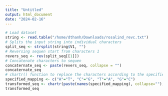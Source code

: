 ```yaml
---
title: "Untitled"
output: html_document
date: "2024-02-16"
---
```


```r
# Load dataset
string <- read.table("/home/dthanh/Downloads/rosalind_revc.txt")
# Splits the input string into individual characters
split_seq <- strsplit(string$V1, "")
# Reversing sequen start from characters 1
revers_seq <- rev(split_seq[[1]])
# Concatenate characters to sequen 
concaternate_seq <- paste(revers_seq, collapse = "")
concaternate_seq
# chartr() function to replace the characters according to the specified mapping
specified_mapping <- c("A"="T", "C"="G", "T"="A", "G"="C")
transformed_seq <- chartr(paste(names(specified_mapping), collapse=""),paste(specified_mapping, collapse=""), concaternate_seq)
transformed_seq
```

